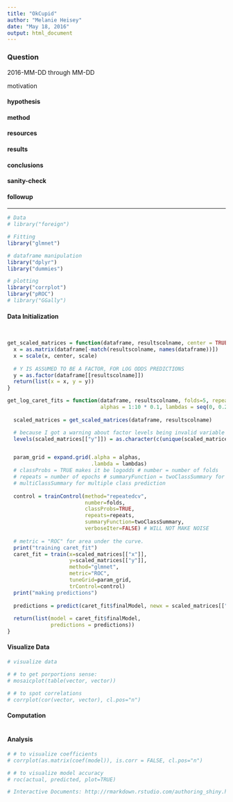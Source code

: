 ```yaml
---
title: "OkCupid"
author: "Melanie Heisey"
date: "May 18, 2016"
output: html_document
---
```


### Question
2016-MM-DD through MM-DD

motivation

#### hypothesis

#### method

#### resources

#### results

#### conclusions

#### sanity-check

#### followup

---


```r
# Data
# library("foreign")

# Fitting
library("glmnet")

# dataframe manipulation
library("dplyr")
library("dummies")

# plotting
library("corrplot")
library("pROC")
# library("GGally")

```


#### Data Initialization

```r

```

<!--
### Utility functions
-->
```r

```
```r

get_scaled_matrices = function(dataframe, resultscolname, center = TRUE, scale = TRUE) {
  x = as.matrix(dataframe[-match(resultscolname, names(dataframe))])
  x = scale(x, center, scale)
  
  # Y IS ASSUMED TO BE A FACTOR, FOR LOG ODDS PREDICTIONS
  y = as.factor(dataframe[[resultscolname]])
  return(list(x = x, y = y))
}

get_log_caret_fits = function(dataframe, resultscolname, folds=5, repeats=1,
                              alphas = 1:10 * 0.1, lambdas = seq(0, 0.25, length.out=25)) {
  
  scaled_matrices = get_scaled_matrices(dataframe, resultscolname)

  # because I got a warning about factor levels being invalid variable names
  levels(scaled_matrices[["y"]]) = as.character(c(unique(scaled_matrices[["y"]])))


  param_grid = expand.grid(.alpha = alphas,
                           .lambda = lambdas)
  # classProbs = TRUE makes it be logodds # number = number of folds
  # repeats = number of epochs # summaryFunction = twoClassSummary for binary prediction
  # multiClassSummary for multiple class prediction
  
  control = trainControl(method="repeatedcv",
                         number=folds,
                         classProbs=TRUE,
                         repeats=repeats,
                         summaryFunction=twoClassSummary,
                         verboseIter=FALSE) # WILL NOT MAKE NOISE
  
  # metric = "ROC" for area under the curve.
  print("training caret_fit")
  caret_fit = train(x=scaled_matrices[["x"]],
                    y=scaled_matrices[["y"]],
                    method="glmnet",
                    metric="ROC",
                    tuneGrid=param_grid,
                    trControl=control)
  print("making predictions")
  
  predictions = predict(caret_fit$finalModel, newx = scaled_matrices[["x"]], s=caret_fit$finalModel$lambdaOpt)
  
  return(list(model = caret_fit$finalModel,
              predictions = predictions))
}

```

#### Visualize Data

```r
# visualize data

# # to get porportions sense:
# mosaicplot(table(vector, vector))

# # to spot correlations
# corrplot(cor(vector, vector), cl.pos="n")

```

#### Computation
<!--

prcomp()
factanal()

-->

```r

```

#### Analysis
```r

# # to visualize coefficients
# corrplot(as.matrix(coef(model)), is.corr = FALSE, cl.pos="n")

# # to visualize model accuracy
# roc(actual, predicted, plot=TRUE)

```

<!--
# WISHLIST
give a grouping var to map out coefficient differences
    year_coefficients = lapply(unique(support_df$year), function(votingyear) {
    #   print(paste("year", votingyear))
    #   year_df = filter(support_df, year == votingyear)
    #   for (name in names(year_df)) {
    #     if (length(unique(year_df[[name]])) < 2) {
    #       year_df = year_df[-match(name, names(year_df))]
    #     }
    #   }

# fancy report with grid.arrange
# write fn to print a named vector transposed.

# get residuals, plot residuals

# take a long df and make it tall
# rows are like ids, columns are like factors, all of the points go on same scale
# so you can plot (x = rownum, y = all the column vals, color by which columns)


# SCREE PLOTS
-->
```r
# Interactive Documents: http://rmarkdown.rstudio.com/authoring_shiny.html
```